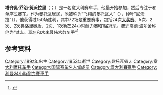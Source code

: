 {{Infobox person
| image              = File:TazioNuvolari.jpg
| image_size         = 200px
| name               = 塔齐奥·努沃拉里
| birth_name         = 塔齐奥·乔治·努沃拉里
| birth_date         = {{Birth date|1892|11|16|df=y}}
| birth_place        = [[意大利|意大利]][[阿里奥堡|阿里奥堡]]
| death_date         = {{Death date and age|1953|08|11|1892|11|16|df=y}}
| death_place        = [[意大利|意大利]][[曼托瓦|曼托瓦]]
| occupation         = 赛车手
| spouse             = {{marriage|卡罗琳娜·佩里纳|1917|1953}}
| parents            = 阿尔图罗·努沃拉里<br>埃莉萨·佐尔齐
| children           = 乔治·努沃拉里<br>阿尔贝托·努沃拉里
}}
'''塔齐奥·乔治·努沃拉里'''（{{lang-it|Tazio Giorgio Nuvolari}}；{{IPA-it|ˈtattsjo ˈdʒɔrdʒo nuvoˈlaːri}}）是一名意大利赛车手。他最开始参加{{le|摩托车赛|Motorcycle racing}}，然后专注于{{le|跑车赛|Sports car racing}}和[[方程式赛车比赛|单座式赛车]]。作为[[曼托瓦|曼托瓦]]居民，他被称为“飞翔的曼托瓦人”（{{lang-it|Il Mantovano Volante}}），绰号“尼沃拉“（{{lang-it|Nivola}}）。他获得过150场胜利，其中72场是重要赛事，包括24次[[大奖赛赛车|大奖赛]]、5次{{le|齐亚诺杯|Coppa Ciano}}、2次{{le|一千英里赛|Mille Miglia}}、2次[[弗洛里奥盾|弗洛里奥盾]]、2次{{le|皇家汽车俱乐部旅游者杯|RAC Tourist Trophy}}、1次[[勒芒24小时耐力赛|勒芒24小时耐力赛]]和1届{{le|国际认证汽车俱乐部协会欧洲锦标赛|AIACR European Championship}}冠军。[[费迪南德·波尔舍|费迪南德·波尔舍]]称他为“过去、现在和未来最伟大的车手”<ref>{{cite web | url = http://www.historicracing.com/top100.cfm?otdother=2&driverID=1353&selMonth=3& |title=Tazio 'Nivola' Nuvolari | archiveurl = https://web.archive.org/web/20090616100546/http://www.historicracing.com/top100.cfm?otdother=2&driverID=1353&selMonth=3& | archivedate = 16 June 2009 | work=Top 100}}</ref>

==参考资料==
{{Reflist|30em}}

[[Category:1892年出生|Category:1892年出生]]
[[Category:1953年逝世|Category:1953年逝世]]
[[Category:曼托瓦省人|Category:曼托瓦省人]]
[[Category:意大利摩托车手|Category:意大利摩托车手]]
[[Category:国际赛车名人堂成员|Category:国际赛车名人堂成员]]
[[Category:義大利賽車手|Category:義大利賽車手]]
[[Category:利曼24小時耐力賽車手|Category:利曼24小時耐力賽車手]]